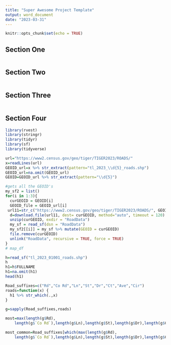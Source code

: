 ```yaml
---
title: "Super Awesome Project Template"
output: word_document
date: "2023-03-31"
---
```


```r
knitr::opts_chunk$set(echo = TRUE)
```

## Section One

```r

```


## Section Two

```r

```

## Section Three

```r


```



## Section Four

```r
library(rvest)
library(stringr)
library(tidyr)
library(sf)
library(tidyverse)

url="https://www2.census.gov/geo/tiger/TIGER2023/ROADS/"
x=readLines(url)
GEOID_url=x %>% str_extract(pattern="tl_2023_\\d{5}_roads.shp")
GEOID_url=na.omit(GEOID_url)
GEOID=GEOID_url %>% str_extract(pattern="\\d{5}")

#gets all the GEOID's
my_sf2 = list()
for(i in 1:3){
  curGEOID = GEOID[i]
  GEOID_file = GEOID_url[i]
 url11=str_c("https://www2.census.gov/geo/tiger/TIGER2023/ROADS/", GEOID_file)
  d=download.file(url11, dest= curGEOID, method="auto", timeout = 120)
  unzip(curGEOID, exdir = "RoadData")
  my_sf = read_sf(dsn = "RoadData")
  my_sf2[[i]] = my_sf %>% mutate(GEOID = curGEOID)
  file.remove(curGEOID)
  unlink("RoadData", recursive = TRUE, force = TRUE)
}
# map_df
```

```r
h=read_sf("tl_2023_01001_roads.shp")
h
h1=h$FULLNAME
h1=na.omit(h1)
head(h1)

Road_suffixes=c("Rd","Co Rd","Ln","St","Dr","Ct","Ave","Cir")
roads=function(x) {
  h1 %>% str_which(.,x)
}

g=sapply(Road_suffixes,roads)

most=max(length(g$Rd),
    length(g$`Co Rd`),length(g$Ln),length(g$St),length(g$Dr),length(g$Ct),length(g$Ave),length(g$Cir))

most_common=Road_suffixes[which(max(length(g$Rd),
    length(g$`Co Rd`),length(g$Ln),length(g$St),length(g$Dr),length(g$Ct),length(g$Ave),length(g$Cir))==most)]

```


